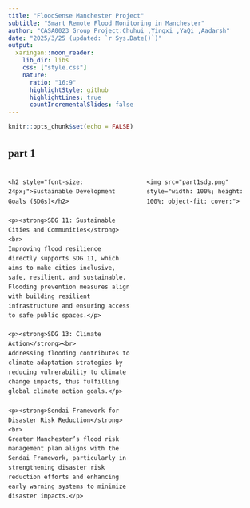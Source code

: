 ```yaml
---
title: "FloodSense Manchester Project"
subtitle: "Smart Remote Flood Monitoring in Manchester"
author: "CASA0023 Group Project:Chuhui ,Yingxi ,YaQi ,Aadarsh"
date: "2025/3/25 (updated: `r Sys.Date()`)"
output:
  xaringan::moon_reader:
    lib_dir: libs
    css: ["style.css"]
    nature:
      ratio: "16:9" 
      highlightStyle: github
      highlightLines: true
      countIncrementalSlides: false
---
```

```r
knitr::opts_chunk$set(echo = FALSE)

```
part 1
---
<div style="display: flex; height: 100vh; align-items: stretch;">

  <!-- 左边：文字内容 -->
  <div style="width: 55%; padding-right: 30px; box-sizing: border-box;">
    <h2 style="font-size: 24px;">Sustainable Development Goals (SDGs)</h2>
    
    <p><strong>SDG 11: Sustainable Cities and Communities</strong><br>
    Improving flood resilience directly supports SDG 11, which aims to make cities inclusive, safe, resilient, and sustainable. Flooding prevention measures align with building resilient infrastructure and ensuring access to safe public spaces.</p>
    
    <p><strong>SDG 13: Climate Action</strong><br>
    Addressing flooding contributes to climate adaptation strategies by reducing vulnerability to climate change impacts, thus fulfilling global climate action goals.</p>
    
    <p><strong>Sendai Framework for Disaster Risk Reduction</strong><br>
    Greater Manchester’s flood risk management plan aligns with the Sendai Framework, particularly in strengthening disaster risk reduction efforts and enhancing early warning systems to minimize disaster impacts.</p>
  </div>

 
  <div style="width: 45%; overflow: hidden;">
    <img src="part1sdg.png" style="width: 100%; height: 100%; object-fit: cover;">
  </div>

</div>
---
class: bg2

<div style="
  display: flex; 
  justify-content: center; 
  align-items: center; 
  height: 100%;
">

  <div style="
    background: rgba(0, 0, 0, 0.5);
    padding: 25px 50px;
    border-radius: 15px;
    box-shadow: 0 8px 24px rgba(0,0,0,0.3);
  ">
    <h1 style="
      color: white;
      font-size: 64px;
      text-shadow: 2px 2px 8px black;
      font-family: 'Georgia', serif;
      margin: 0;
      letter-spacing: 1px;
    ">
      How to work
    </h1>
  </div>

</div>

---
# Workflow Plan

<div style="text-align: center;">
  <img src="workflow.png" style="width: 90%;">
</div>

---
#### Data Selection and Calculation of Indicators
1.Topographic Data: SRTM DEM (30m)
- Elevation (El) ; Slope (Sl); Slope Aspect (SA) ; River Distance (RD)
- Watercourse Density (WRD): Total river length / Watershed area
- Topographic Wetness Index (TWI): ln(Flow accumulation / tan(Slope))

2.Remote Sensing Data: Landsat 8 (30m)
- NDVI: (Band5 - Band4) / (Band5 + Band4)
- NDWI: (Band3 - Band5) / (Band3 + Band5)
- Land Use (LU)

3.Meteorological Data: CHIRPS (downscaled to 30m)
- Maximum 1-Day Precipitation (MIDP): maximum daily precipitation for 40 days between historical flood events

4.Pedological Data: Harmonized World Soil Database (downscaled to 30m)
- Soil Texture (ST): 1-8 (sand → clay)

---
#### Random Forest Modelling
<div style="text-align: center;">
  <img src="RF modeling.png" style="width: 90%;">
</div>
---
<div style="display: flex; height: 100vh; align-items: stretch;">

  <!-- 左边区域 -->
  <div style="width: 50%; padding-right: 20px; box-sizing: border-box;">
    <h3 style="font-size: 24px;">Visual Risk Mapping</h3>
    <ul>
      <li><strong>Map Display:</strong><br>
          Base map(Mapbox)+risk layer overlay<br>
          click-to-query risk values and detailed indicators for any location
      </li>
    </ul>
    <img src="p3d52.png" style="height: 250px; margin-top: 10px;">
    <div style="font-size: 16px; color: #666; margin-top: 10px; text-align: left;">
      Source: Farhadi and Najafzadeh, 2021
    </div>
  </div>

  <!-- 右边区域 -->
  <div style="width: 50%; display: flex; justify-content: center; align-items: center;">
    <img src="p3d5.png" style="max-height: 100vh; max-width: 80%; object-fit: contain;">
  </div>

</div>


---

### Sample Dashboard Preview -- functional modules

<div style="text-align: center;">
  <img src="交互式设计.png" style="width: 90%;">
  <div style="font-size: 16px; color: #666; margin-top: 10px; text-align: center;">
      Source: global_flood_mapper Lab, 2023
    </div>
</div>

---
class: bg2

<div style="
  display: flex; 
  justify-content: center; 
  align-items: center; 
  height: 100%;
">

  <div style="
    background: rgba(0, 0, 0, 0.5);
    padding: 25px 50px;
    border-radius: 15px;
    box-shadow: 0 8px 24px rgba(0,0,0,0.3);
  ">
    <h1 style="
      color: white;
      font-size: 64px;
      text-shadow: 2px 2px 8px black;
      font-family: 'Georgia', serif;
      margin: 0;
      letter-spacing: 1px;
    ">
      Plan To Work
    </h1>
  </div>

</div>

---
class: bg5
---
<html>
<head>
  <meta charset="utf-8">
  <title>Time-line layout</title>
  <style>
  /* 通用样式 */
  body {
    margin: 0;
    font-family: 'Times New Roman', serif;
    line-height: 1.6;
  }

  /* 固定标题样式 */
  #main-title {
    color: #0077cc;       
    font-weight: bold;    
    text-align: center;   
    font-size: 32px;     
    margin-top: 20px;
    margin-bottom: 0;
  }

  /* 时间线 */
  .timeline-layout {
    display: flex;
    gap: 20px;
    padding: 30px 20px;
    max-width: 1400px;
    margin: 0 auto;
    margin-top: 20px; 
  }

  /* 左侧标签栏 */
  .left-tabs {
    width: 18%;
    min-width: 180px;
    display: flex;
    flex-direction: column;
    gap: 15px;
    font-size: 14px;
  }

  .tab {
    cursor: pointer;
    padding: 12px 15px;
    border-left: 2px solid transparent;
    transition: all 0.3s ease;
    color: #666;
    background: #f8f9fa;
    border-radius: 4px;
  }

  .tab.active {
    border-left: 3px solid #0077cc;
    background: rgba(0,119,204,0.08);
    color: #000;
    font-weight: 600;
  }

  .phase-sub {
    display: block;
    margin-top: 5px;
    font-size: 12px;
    color: #888;
  }

  /* 内容框架增大占比 */
  .content-container {
    flex: 1;
    display: flex;
    gap: 40px;
    min-height: 600px;
  }

  /* 文字内容区 */
  .phase-content {
    flex: 1;
    display: none;
    opacity: 0;
    animation: fadeIn 0.4s ease forwards;
    padding-right: 30px;
  }

  @keyframes fadeIn {
    to { opacity: 1; }
  }

  .phase-content.active {
    display: block;
  }

  /* 新增内容样式 */
  .month-section {
    margin-bottom: 30px;
    padding: 15px;
    background: #fff;
    border-radius: 6px;
    box-shadow: 0 2px 8px rgba(0,0,0,0.05);
  }

  .month-title {
    font-size: 16px;
    color: #2c3e50;
    margin-bottom: 12px;
    padding-bottom: 5px;
    border-bottom: 2px solid #0077cc;
  }

  .section-block {
    margin: 12px 0;
    padding-left: 15px;
    border-left: 3px solid #e0e0e0;
  }

  .section-title {
    font-weight: 600;
    color: #0077cc;
    margin: 8px 0;
  }

  /* 图片区 - 增大占比 + 居中 */
  .image-side {
    flex: 0 0 40%;
    position: sticky;
    top: 20px;
    height: fit-content;
    display: flex;              
    justify-content: center;    
    align-items: center;        
  }

  .image-side img {
    max-width: 100%;           
    height: auto;
    border-radius: 8px;
    box-shadow: 0 4px 12px rgba(0,0,0,0.1);
    border: 1px solid #eee;
  }

  /* 响应式设计 */
  @media (max-width: 768px) {
    .timeline-layout {
      flex-direction: column;
      padding: 20px;
    }
    
   .left-tabs {
      width: 100%;
      flex-direction: row;
      flex-wrap: wrap;
      gap: 10px;
    }
    
   .tab {
      flex: 1 1 48%;
      font-size: 13px;
      padding: 10px;
    }
    
   .content-container {
      flex-direction: column;
    }
    
   .image-side {
      order: -1;
      margin-bottom: 30px;
    }
  }
  </style>
</head>
<body>

 <!-- 固定标题 -->
 <h1 id="main-title">Time-line layout</h1>

 <div class="timeline-layout">
 
  <!-- 左侧标签 -->
  <div class="left-tabs">
   <div class="tab active" onclick="showPhase(0)">
      PHASE 1<br>
      <span class="phase-sub">Months 1–3</span>
    </div>
    <div class="tab" onclick="showPhase(1)">
      PHASE 2<br>
      <span class="phase-sub">Months 4–6</span>
    </div>
    <div class="tab" onclick="showPhase(2)">
      PHASE 3<br>
      <span class="phase-sub">Months 7–9</span>
    </div>
    <div class="tab" onclick="showPhase(3)">
      PHASE 4<br>
      <span class="phase-sub">Months 10–12</span>
    </div>
  </div>

  <!-- 内容区 -->
  <div class="content-container">

  <!-- Phase 1 详细内容 -->
  <div class="phase-content active" id="phase-0">
      <div class="month-section">
        <div class="month-title">January (Month 1)</div>
        <div class="section-block">
          <div class="section-title">Planning:</div>
          <p>• Conduct project kickoff meeting with key stakeholders<br>
             • Clarify goals for flood risk management</p>
        </div>
        <div class="section-block">
          <div class="section-title">Execution:</div>
          <p>• Gather historical flood records<br>
             • Collect geographic boundary data</p>
        </div>
        <div class="section-block">
          <div class="section-title">Evaluation:</div>
          <p>• Initial feasibility check<br>
             • Identify budget constraints</p>
        </div>
      </div>
      <!-- 23-->
    </div>

  <!-- Phase 2 详细内容 -->
    <div class="phase-content" id="phase-1">
      <div class="month-section">
        <div class="month-title">April (Month 4)</div>
        <div class="section-block">
          <div class="section-title">Planning:</div>
          <p>• Define tasks for next quarter<br>
             • Resource allocation</p>
        </div>
        <div class="section-block">
          <div class="section-title">Execution:</div>
          <p>• Develop GEE scripts<br>
             • Data cleaning</p>
        </div>
        <div class="section-block">
          <div class="section-title">Evaluation:</div>
          <p>• Check script outputs<br>
             • Document initial findings</p>
        </div>
      </div>
      <!-- 可以补充 May、June 的类似结构 -->
    </div>

  <!-- Phase 3 详细内容 -->
  <div class="phase-content" id="phase-2">
      <div class="month-section">
        <div class="month-title">July (Month 7)</div>
        <div class="section-block">
          <div class="section-title">Planning:</div>
          <p>• Setup NDVI analysis pipeline<br>
             • Confirm study area expansions</p>
        </div>
        <div class="section-block">
          <div class="section-title">Execution:</div>
          <p>• Run NDVI scripts<br>
             • Collect NDVI results for test region</p>
        </div>
        <div class="section-block">
          <div class="section-title">Evaluation:</div>
          <p>• Validate NDVI data<br>
             • Adjust thresholds as needed</p>
        </div>
      </div>
      <!-- 89-->
    </div>

  <!-- Phase 4 详细内容 -->
  <div class="phase-content" id="phase-3">
      <div class="month-section">
        <div class="month-title">October (Month 10)</div>
        <div class="section-block">
          <div class="section-title">Planning:</div>
          <p>• Prepare pilot test scenario<br>
             • Finalize deliverables timeline</p>
        </div>
        <div class="section-block">
          <div class="section-title">Execution:</div>
          <p>• Pilot test and gather feedback<br>
             • Address issues found in pilot</p>
        </div>
        <div class="section-block">
          <div class="section-title">Evaluation:</div>
          <p>• Final review<br>
             • Project delivery & sign-off</p>
        </div>
      </div>
      <!-- 1112 -->
    </div>

  <!-- 图片区 -->
  <div class="image-side">
      <img id="phase-image" src="1.png" alt="Project Phase Visualization">
    </div>
  </div>
</div>

<script>
// 保持原有Ja增加图片预加载
const images = ["1.png", "2.png", "3.png", "4.png"];
images.forEach(img => new Image().src = img);

function showPhase(index) {
  const tabs = document.querySelectorAll(".tab");
  const contents = document.querySelectorAll(".phase-content");
  const image = document.getElementById("phase-image");

  // 移除所有 active
  tabs.forEach(t => t.classList.remove("active"));
  contents.forEach(c => c.classList.remove("active"));

  // 给点击的 tab 和对应的内容加上 active
  tabs[index].classList.add("active");
  contents[index].classList.add("active");

  // 切换图片
  image.src = images[index];
}
</script>
</body>
</html>

<!-- 顶部边框 -->
<div style="position: absolute; top: 0; left: 0; right: 0; height: 4px; background: linear-gradient(90deg, #0056b3 0%, #0083FF 100%);"></div>

<!-- 底部水印装饰 -->
<div style="position: absolute; bottom: 20px; right: 20px; opacity: 0.1;
     font-family: 'Times New Roman'; font-size: 48px; color:#003366; 
     transform: rotate(-15deg);">
  TIMELINE LAYOUT
</div>

---

<div style="position: relative; width: 100%; height: 100%; overflow: hidden;">

<!-- 顶部边框 -->
<div style="position: absolute; top: 0; left: 0; right: 0; height: 4px; background: linear-gradient(90deg, #0056b3 0%, #0083FF 100%);"></div>

  <!-- 标题区块增强 -->
  <div style="margin: 40px auto 30px; max-width: 1000px; position: relative; z-index: 1;">
    <div style="display: flex; align-items: center; gap: 20px; margin-bottom: 25px;">
      <div style="width: 40px; height: 40px; background: #0056b3; border-radius: 8px; 
           display: flex; align-items: center; justify-content: center;">
        <svg style="width: 24px; height: 24px; fill: white;" viewBox="0 0 24 24">
          <path d="M12 2C6.48 2 2 6.48 2 12s4.48 10 10 10
                   10-4.48 10-10S17.52 2 12 2zm1 15h-2v-6h2v6zm0-8h-2V7h2v2z"/>
        </svg>
      </div>
      <h1 style="color:#003366; margin:0; font-family: 'Times New Roman', serif; 
          font-size: 36px; font-weight: 600; letter-spacing: -0.5px;">
        Strategic Budget Allocation
      </h1>
    </div>

   <!-- 子标题与装饰线 -->
   <div style="border-left: 3px solid #0083FF; padding-left: 20px; margin-left: 60px;">
      <p style="color:#4A5568; font-size: 20px; line-height: 1.4; margin:0 0 15px 0;
         font-family: 'Georgia', serif;">
        Multi-year investment strategy across core capabilities<br>
        <span style="color:#718096; font-size: 16px;">(FY Implementation Roadmap)</span>
      </p>
    </div>
  </div>

<div class="timeline-layout">
  
  <!-- 左边图片区 -->
  <div class="image-side">
    <img src="budget.png" alt="Budget Visualization">
  </div>

  <!-- 右边文字区 -->
  <div class="phase-content active">
    <h3>Key Investment Areas</h3>
     <ul>
      <li>Infrastructure Modernization (35%)</li>
      <li>R&D Innovation Fund (28%)</li>
      <li>Operational Excellence (22%)</li>
      <li>Talent Development (15%)</li>
    </ul>
  </div>

</div>

  <!-- 底部水印装饰 -->
  <div style="position: absolute; bottom: 20px; right: 20px; opacity: 0.1;
       font-family: 'Times New Roman'; font-size: 48px; color:#003366; 
       transform: rotate(-15deg); z-index: 1;">
    STRATEGIC FINANCE
  </div>

</div>
---
class: center, middle

![](budgetmap.png)

---
class: thank-bg, center, middle

<h1 style="
  font-size: 64px;
  color: white;
  text-shadow: 2px 2px 8px rgba(0,0,0,0.7);
  font-family: 'Times New Roman', serif;
  font-weight: bold;
  letter-spacing: 1px;
">
  Thank You
</h1>
---
### Reference

Real-Time Flood Monitoring Based on Multi-Sensor Optical Imagery and Machine Learning
Farhadi, H., Ebadi, H., Kiani, A., & Asgary, A. (2024). Near real-time flood monitoring using multi-sensor optical imagery and machine learning by GEE: An automatic feature-based multi-class classification approach. Remote Sensing, 16(23), 4454. 

Mehmood, H., Conway, C., & Perera, D. (2021). Mapping of Flood Areas Using Landsat with Google Earth Engine Cloud Platform. Atmosphere, 12(7), 866. 

Hung Mai Sy, Chinh Luu, Quynh Duy Bui, Hang Ha, Dinh Quoc Nguyen,Urban flood risk assessment using Sentinel-1 on the google earth engine: A case study in Thai Nguyen city, Vietnam,Remote Sensing Applications: Society and Environment,Volume 31,2023,100987.

Farhadi, H., & Najafzadeh, M. (2021). Flood Risk Mapping by Remote Sensing Data and Random Forest Technique. Water, 13(21), 3115. 

---



